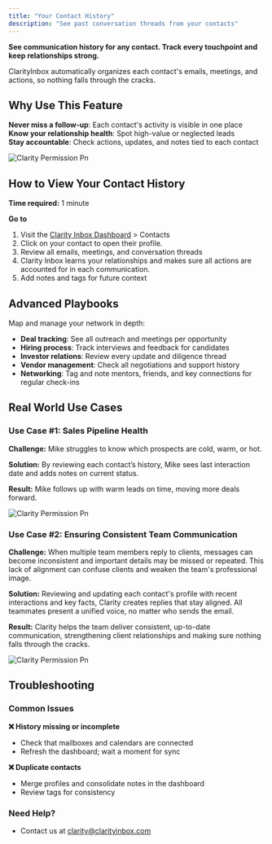 ```yaml
---
title: "Your Contact History"
description: "See past conversation threads from your contacts"
---
```


**See communication history for any contact. Track every touchpoint and keep relationships strong.**  

ClarityInbox automatically organizes each contact's emails, meetings, and actions, so nothing falls through the cracks.

## Why Use This Feature

**Never miss a follow-up**: Each contact's activity is visible in one place  
**Know your relationship health**: Spot high-value or neglected leads  
**Stay accountable**: Check actions, updates, and notes tied to each contact

![Clarity Permission Pn](/images/contacts.png)


## How to View Your Contact History

**Time required:** 1 minute

**Go to**

1. Visit the [Clarity Inbox Dashboard](https://app.clarityinbox.com/dashboard) \> Contacts 
2. Click on your contact to open their profile.
3. Review all emails, meetings, and conversation threads
4. Clarity Inbox learns your relationships and makes sure all actions are accounted for in each communication.
5. Add notes and tags for future context

## Advanced Playbooks

Map and manage your network in depth:

- **Deal tracking**: See all outreach and meetings per opportunity
- **Hiring process**: Track interviews and feedback for candidates
- **Investor relations**: Review every update and diligence thread
- **Vendor management**: Check all negotiations and support history
- **Networking**: Tag and note mentors, friends, and key connections for regular check-ins

## Real World Use Cases

### Use Case #1: Sales Pipeline Health

**Challenge:** Mike struggles to know which prospects are cold, warm, or hot.

**Solution:** By reviewing each contact’s history, Mike sees last interaction date and adds notes on current status.

**Result:** Mike follows up with warm leads on time, moving more deals forward.

![Clarity Permission Pn](/images/history.png)

### Use Case #2: Ensuring Consistent Team Communication

**Challenge:** When multiple team members reply to clients, messages can become inconsistent and important details may be missed or repeated. This lack of alignment can confuse clients and weaken the team's professional image.

**Solution:** Reviewing and updating each contact's profile with recent interactions and key facts, Clarity creates replies that stay aligned. All teammates present a unified voice, no matter who sends the email.

**Result:** Clarity helps the team deliver consistent, up-to-date communication, strengthening client relationships and making sure nothing falls through the cracks.


![Clarity Permission Pn](/images/edit-contact.png)


## Troubleshooting

### Common Issues

**❌ History missing or incomplete**
- Check that mailboxes and calendars are connected
- Refresh the dashboard; wait a moment for sync

**❌ Duplicate contacts**
- Merge profiles and consolidate notes in the dashboard
- Review tags for consistency

### Need Help?

- Contact us at [clarity@clarityinbox.com](mailto:clarity@clarityinbox.com)